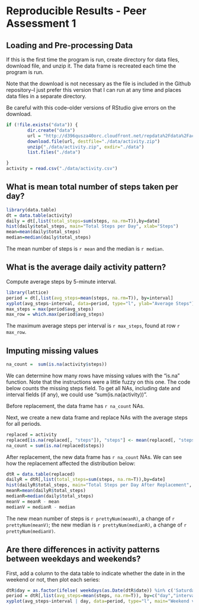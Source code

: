 Reproducible Results - Peer Assessment 1
========================================

## Loading and Pre-processing Data
If this is the first time the program is run, create directory for data files, download file, and unzip it.  The data frame is recreated each time the program is run.

Note that the download is not necessary as the file is included in the Github repository--I just prefer this version that I can run at any time and places data files in a separate directory.

Be careful with this code--older versions of RStudio give errors on the download.

```r

if (!file.exists("data")) {
        dir.create("data")
        url = "http://d396qusza40orc.cloudfront.net/repdata%2Fdata%2Factivity.zip"
        download.file(url, destfile="./data/activity.zip")
        unzip("./data/activity.zip", exdir="./data")
        list.files("./data")

}
activity = read.csv("./data/activity.csv")
```

## What is mean total number of steps taken per day?

```r
library(data.table)
dt = data.table(activity)
daily = dt[,list(total_steps=sum(steps, na.rm=T)),by=date]
hist(daily$total_steps, main="Total Steps per Day", xlab="Steps")
mean=mean(daily$total_steps)
median=median(daily$total_steps)
```

The mean number of steps is `r mean` and the median is `r median`.

## What is the average daily activity pattern?

Compute average steps by 5-minute interval.

```r
library(lattice)
period = dt[,list(avg_steps=mean(steps, na.rm=T)), by=interval]
xyplot(avg_steps~interval, data=period, type="l", ylab="Average Steps")
max_steps = max(period$avg_steps)
max_row = which.max(period$avg_steps)
```
The maximum average steps per interval is `r max_steps`, found at row `r max_row`.

## Imputing missing values

```r
na_count =  sum(is.na(activity$steps))
```

We can determine how many rows have missing values with the "is.na" function. Note that the instructions were a little fuzzy on this one.  The code below counts the missing steps field.  To get all NAs, including date and interval fields (if any), we could use "sum(is.na(activity))".


Before replacement, the data frame has `r na_count` NAs.

Next, we create a new data frame and replace NAs with the average steps for all periods.

```r

replaced = activity
replaced[is.na(replaced[, "steps"]), "steps"] <- mean(replaced[, "steps"],  na.rm = TRUE)
na_count = sum(is.na(replaced$steps))

```
After replacement, the new data frame has `r na_count` NAs.  We can see how the replacement affected the distribution below:

```r
dtR = data.table(replaced)
dailyR = dtR[,list(total_steps=sum(steps, na.rm=T)),by=date]
hist(dailyR$total_steps, main="Total Steps per Day After Replacement", xlab="Steps")
meanR=mean(dailyR$total_steps)
medianR=median(daily$total_steps)
meanV = meanR - mean
medianV = medianR - median
```

The new mean number of steps is `r prettyNum(meanR)`, a change of `r prettyNum(meanV)`; the new median is `r prettyNum(medianR)`, a change of `r prettyNum(medianV)`.

## Are there differences in activity patterns between weekdays and weekends?

First, add a column to the data table to indicate whether the date in in the weekend or not, then plot each series:

```r
dtR$day = as.factor(ifelse( weekdays(as.Date(dtR$date)) %in% c('Saturday','Sunday'), "weekend", "weekday" ))
period = dtR[,list(avg_steps=mean(steps, na.rm=T)), by=c("day","interval")]
xyplot(avg_steps~interval | day, data=period, type="l", main="Weekend vs Weekday Activity", xlab="Interval", ylab="Average Steps", layout=c(1,2))
```